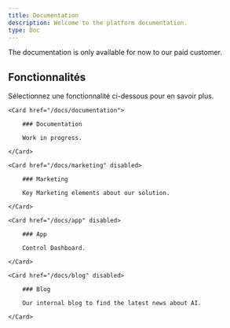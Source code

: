 ```yaml
---
title: Documentation
description: Welcome to the platform documentation.
type: Doc
---
```


<Callout>
    The documentation is only available for now to our paid customer.
</Callout>

## Fonctionnalités

Sélectionnez une fonctionnalité ci-dessous pour en savoir plus.

<div className="grid sm:grid-cols-2 gap-4 mt-6">

```
<Card href="/docs/documentation">

    ### Documentation

    Work in progress.

</Card>

<Card href="/docs/marketing" disabled>

    ### Marketing

    Key Marketing elements about our solution.

</Card>

<Card href="/docs/app" disabled>

    ### App

    Control Dashboard.

</Card>

<Card href="/docs/blog" disabled>

    ### Blog

    Our internal blog to find the latest news about AI.

</Card>
```

</div>
